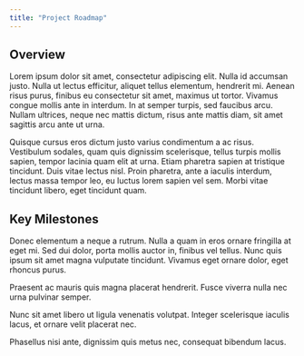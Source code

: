 ```yaml
---
title: "Project Roadmap"
---
```


## Overview

Lorem ipsum dolor sit amet, consectetur adipiscing elit. Nulla id accumsan justo. Nulla ut lectus efficitur, aliquet tellus elementum, hendrerit mi. Aenean risus purus, finibus eu consectetur sit amet, maximus ut tortor. Vivamus congue mollis ante in interdum. In at semper turpis, sed faucibus arcu. Nullam ultrices, neque nec mattis dictum, risus ante mattis diam, sit amet sagittis arcu ante ut urna.

Quisque cursus eros dictum justo varius condimentum a ac risus. Vestibulum sodales, quam quis dignissim scelerisque, tellus turpis mollis sapien, tempor lacinia quam elit at urna. Etiam pharetra sapien at tristique tincidunt. Duis vitae lectus nisl. Proin pharetra, ante a iaculis interdum, lectus massa tempor leo, eu luctus lorem sapien vel sem. Morbi vitae tincidunt libero, eget tincidunt quam.

## Key Milestones

Donec elementum a neque a rutrum. Nulla a quam in eros ornare fringilla at eget mi. Sed dui dolor, porta mollis auctor in, finibus vel tellus. Nunc quis ipsum sit amet magna vulputate tincidunt. Vivamus eget ornare dolor, eget rhoncus purus.

Praesent ac mauris quis magna placerat hendrerit. Fusce viverra nulla nec urna pulvinar semper.

Nunc sit amet libero ut ligula venenatis volutpat. Integer scelerisque iaculis lacus, et ornare velit placerat nec.

Phasellus nisi ante, dignissim quis metus nec, consequat bibendum lacus.
